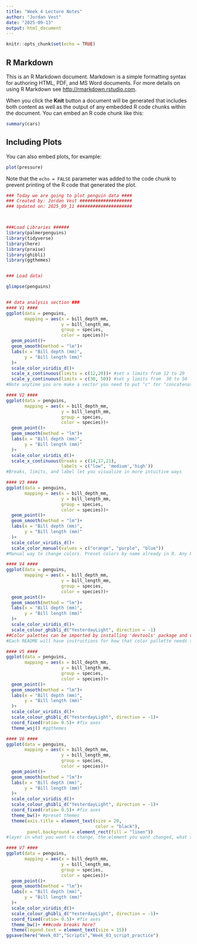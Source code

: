 ```yaml
---
title: "Week 4 Lecture Notes"
author: "Jordan Vest"
date: "2025-09-13"
output: html_document
---
```


```r
knitr::opts_chunk$set(echo = TRUE)
```

## R Markdown

This is an R Markdown document. Markdown is a simple formatting syntax for authoring HTML, PDF, and MS Word documents. For more details on using R Markdown see <http://rmarkdown.rstudio.com>.

When you click the **Knit** button a document will be generated that includes both content as well as the output of any embedded R code chunks within the document. You can embed an R code chunk like this:

```r
summary(cars)
```

## Including Plots

You can also embed plots, for example:

```r
plot(pressure)
```

Note that the `echo = FALSE` parameter was added to the code chunk to prevent printing of the R code that generated the plot.

```r
### Today we are going to plot penguin data ####
### Created by: Jordan Vest ####################
### Updated on: 2025_09_11 #####################



###Load Libraries ######
library(palmerpenguins)
library(tidyverse)
library(here)
library(praise)
library(ghibli)
library(ggthemes)


### Load data)

glimpse(penguins)


## data analysis section ###
#### V1 ####
ggplot(data = penguins, 
       mapping = aes(x = bill_depth_mm,
                     y = bill_length_mm,
                     group = species, 
                     color = species))+
  geom_point()+
  geom_smooth(method = "lm")+
  labs(x = "Bill depth (mm)",
       y = "Bill length (mm)"
  )+
  scale_color_viridis_d()+
  scale_x_continuous(limits = c(12,20))+ #set x limits from 12 to 20
  scale_y_continuous(limits = c(30, 50)) #set y limits from  30 to 50
#Note anytime you are make a vector you need to put "c" for "concatenate"
```

```r
#### V2 ####
ggplot(data = penguins, 
       mapping = aes(x = bill_depth_mm,
                     y = bill_length_mm,
                     group = species, 
                     color = species))+
  geom_point()+
  geom_smooth(method = "lm")+
  labs(x = "Bill depth (mm)",
       y = "Bill length (mm)"
  )+
  scale_color_viridis_d()+
  scale_x_continuous(breaks = c(14,17,21),
                     labels = c("low", 'medium','high'))
#Breaks, limits, and label let you visualize in more intuitive ways
```

```r
#### V3 ####
ggplot(data = penguins, 
       mapping = aes(x = bill_depth_mm,
                     y = bill_length_mm,
                     group = species, 
                     color = species))+
  geom_point()+
  geom_smooth(method = "lm")+
  labs(x = "Bill depth (mm)",
       y = "Bill length (mm)"
  )+
  scale_color_viridis_d()+
  scale_color_manual(values = c("orange", "purple", "blue"))
#Manual way to change colors. Preset colors by name already in R. Any HEX code can go here as well

```

```r
#### V4 ####
ggplot(data = penguins, 
       mapping = aes(x = bill_depth_mm,
                     y = bill_length_mm,
                     group = species, 
                     color = species))+
  geom_point()+
  geom_smooth(method = "lm")+
  labs(x = "Bill depth (mm)",
       y = "Bill length (mm)"
  )+
  scale_color_viridis_d()+
  scale_colour_ghibli_d("YesterdayLight", direction = -1)
##Color palettes can be imported by installing 'devtools' package and calling install_gitbub("username/packagename")
#Each README will have instructions for how that color pallette needs to run 
```

```r
#### V5 ####
ggplot(data = penguins, 
       mapping = aes(x = bill_depth_mm,
                     y = bill_length_mm,
                     group = species, 
                     color = species))+
  geom_point()+
  geom_smooth(method = "lm")+
  labs(x = "Bill depth (mm)",
       y = "Bill length (mm)"
  )+
  scale_color_viridis_d()+
  scale_colour_ghibli_d("YesterdayLight", direction = -1)+
  coord_fixed(ratio= 0.5)+ #fix axes
  theme_wsj() #ggthemes
```

```r
#### V6 ####
ggplot(data = penguins, 
       mapping = aes(x = bill_depth_mm,
                     y = bill_length_mm,
                     group = species, 
                     color = species))+
  geom_point()+
  geom_smooth(method = "lm")+
  labs(x = "Bill depth (mm)",
       y = "Bill length (mm)"
  )+
  scale_color_viridis_d()+
  scale_colour_ghibli_d("YesterdayLight", direction = -1)+
  coord_fixed(ratio= 0.5)+ #fix axes
  theme_bw()+ #preset themes
  theme(axis.title = element_text(size = 20,
                                  color = "black"),
        panel.background = element_rect(fill = "linen"))
#layer in what you want to change, the element you want changed, what that change is

```

```r
#### V7 ####
ggplot(data = penguins, 
       mapping = aes(x = bill_depth_mm,
                     y = bill_length_mm,
                     group = species, 
                     color = species))+
  geom_point()+
  geom_smooth(method = "lm")+
  labs(x = "Bill depth (mm)",
       y = "Bill length (mm)"
  )+
  scale_color_viridis_d()+
  scale_colour_ghibli_d("YesterdayLight", direction = -1)+
  coord_fixed(ratio= 0.5)+ #fix axes
  theme_bw()+ ###code breaks here?
  theme(legend.text = element_text(size = 15))
ggsave(here("Week_03","Scripts","Week_03_script_practice") 
```

